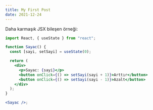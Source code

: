 ```yaml
---
title: My First Post
date: 2021-12-24
---
```


Daha karmaşık JSX bileşen örneği:

```jsx
import React, { useState } from "react";

function Sayac() {
  const [sayi, setSayi] = useState(0);

  return (
    <div>
      <p>Sayac: {sayi}</p>
      <button onClick={() => setSayi(sayi + 1)}>Arttır</button>
      <button onClick={() => setSayi(sayi - 1)}>Azalt</button>
    </div>
  );
}

<Sayac />;
```

<ComponentPreview name="copy-button" />
